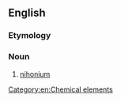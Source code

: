 ==English==

===Etymology===
{{prefix|en|eka|thallium}}

===Noun===
{{en-noun|-}}

# [[nihonium]]

[[Category:en:Chemical elements]]